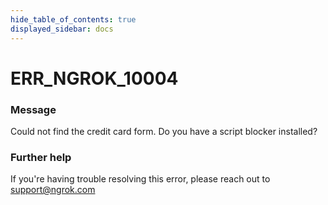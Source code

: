 ```yaml
---
hide_table_of_contents: true
displayed_sidebar: docs
---
```



# ERR_NGROK_10004

### Message
Could not find the credit card form. Do you have a script blocker installed?

<ErrorDetails error='err_ngrok_10004' />


### Further help
If you're having trouble resolving this error, please reach out to [support@ngrok.com](mailto:support@ngrok.com?subject=Help%20with%20ERR_NGROK_10004)

